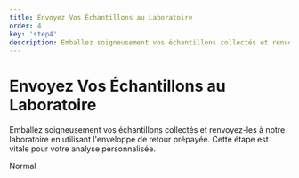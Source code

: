 ```yaml
---
title: Envoyez Vos Échantillons au Laboratoire
order: 4
key: 'step4'
description: Emballez soigneusement vos échantillons collectés et renvoyez-les à notre laboratoire en utilisant l'enveloppe de retour prépayée. Cette étape est vitale pour votre analyse personnalisée.
---
```


# Envoyez Vos Échantillons au Laboratoire

Emballez soigneusement vos échantillons collectés et renvoyez-les à notre laboratoire en utilisant l'enveloppe de retour prépayée. Cette étape est vitale pour votre analyse personnalisée.

<userStyle>Normal</userStyle>
